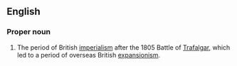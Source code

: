 ==English==
{{wikipedia}}

===Proper noun===
{{en-proper noun|head=[[Pax]] [[Britannica]]}}
# The period of British [[imperialism]] after the 1805 Battle of [[Trafalgar]], which led to a period of overseas British [[expansionism]].
